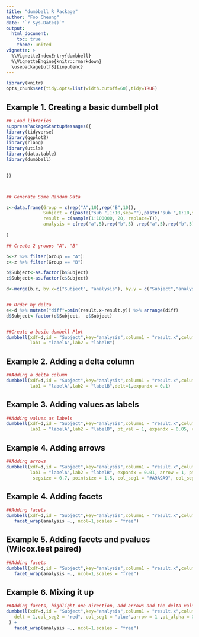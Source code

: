```yaml
---
title: "dumbbell R Package"
author: "Foo Cheung"
date: "`r Sys.Date()`"
output:
  html_document:
    toc: true
    theme: united
vignette: >
  %\VignetteIndexEntry{dumbbell}
  %\VignetteEngine{knitr::rmarkdown}
  \usepackage[utf8]{inputenc}
---
```



```r
library(knitr)
opts_chunk$set(tidy.opts=list(width.cutoff=60),tidy=TRUE)
```



## Example 1. Creating a basic dumbell plot

```r

## Load libraries
suppressPackageStartupMessages({
library(tidyverse)
library(ggplot2) 
library(rlang)
library(utils)
library(data.table)
library(dumbbell)

     
})



## Generate Some Random Data

z<-data.frame(Group = c(rep("A",10),rep("B",10)),
              Subject = c(paste("sub_",1:10,sep=""),paste("sub_",1:10,sep="")),
              result = c(sample(1:100000, 20, replace=T)),
              analysis = c(rep("a",5),rep("b",5) ,rep("a",5),rep("b",5) )
              
)

## Create 2 groups "A", "B"

b<-z %>% filter(Group == "A")
c<-z %>% filter(Group == "B")

b$Subject<-as.factor(b$Subject)
c$Subject<-as.factor(c$Subject)

d<-merge(b,c, by.x=c("Subject", "analysis"), by.y = c("Subject","analysis"))


## Order by delta
e<-d %>% mutate("diff"=pmin(result.x-result.y)) %>% arrange(diff)
d$Subject<-factor(d$Subject,  e$Subject)


##Create a basic dumbell Plot
dumbbell(xdf=d,id = "Subject",key="analysis",column1 = "result.x",column2 = "result.y",
         lab1 = "labelA",lab2 = "labelB") 


```


\newpage
## Example 2. Adding a delta column 

```r

##Adding a delta column 
dumbbell(xdf=d,id = "Subject",key="analysis",column1 = "result.x",column2 = "result.y",
         lab1 = "labelA",lab2 = "labelB",delt=1,expandx = 0.1) 
```


\newpage


## Example 3. Adding values as labels

```r

##Adding values as labels
dumbbell(xdf=d,id = "Subject",key="analysis",column1 = "result.x",column2 = "result.y",
         lab1 = "labelA",lab2 = "labelB", pt_val = 1, expandx = 0.05, col_lab1 = "blue", col_lab2 = "red") 
```

\newpage

## Example 4. Adding arrows

```r


##Adding arrows
dumbbell(xdf=d,id = "Subject",key="analysis",column1 = "result.x",column2 = "result.y",
         lab1 = "labelA",lab2 = "labelB", expandx = 0.01, arrow = 1, pt_alpha = 0.6, arrow_size = 0.2, 
          segsize = 0.7, pointsize = 1.5, col_seg1 = "#A9A9A9", col_seg2 = "#A9A9A9")
```


\newpage
## Example 4. Adding facets

```r


##Adding facets
dumbbell(xdf=d,id = "Subject",key="analysis",column1 = "result.x",column2 = "result.y",lab1 = "labelA",lab2 = "labelB")  + 
   facet_wrap(analysis ~., ncol=1,scales = "free") 
```






\newpage
## Example 5. Adding facets and pvalues (Wilcox.test paired)

```r


##Adding facets
dumbbell(xdf=d,id = "Subject",key="analysis",column1 = "result.x",column2 = "result.y",lab1 = "labelA",lab2 = "labelB", pval=1)  + 
   facet_wrap(analysis ~., ncol=1,scales = "free") 
```







\newpage
## Example 6. Mixing it up

```r


##Adding facets, highlight one direction, add arrows and the delta value
dumbbell(xdf=d,id = "Subject",key="analysis",column1 = "result.x",column2 = "result.y",lab1 = "labelA",lab2 = "labelB",
   delt = 1,col_seg2 = "red", col_seg1 = "blue",arrow = 1 ,pt_alpha = 0.6, pointsize = 2 ,expandx = 0.2  ,segsize = 0.5,textsize = 2,pval=1
 ) + 
   facet_wrap(analysis ~., ncol=1,scales = "free") 
```















